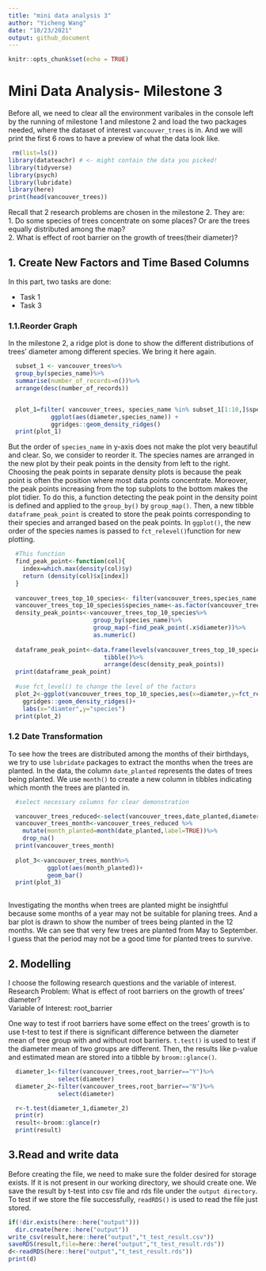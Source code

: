 ```yaml
---
title: "mini data analysis 3"
author: "Yicheng Wang"
date: "10/23/2021"
output: github_document
---
```


```r
knitr::opts_chunk$set(echo = TRUE)
```

# Mini Data Analysis- Milestone 3
Before all, we need to clear all the environment varibales in the console left by the running of milestone 1 and milestone 2 and load the two packages needed, where the dataset of interest `vancouver_trees` is in. And we will print the first 6 rows to have a preview of what the data look like.
```r
 rm(list=ls()) 
library(datateachr) # <- might contain the data you picked!
library(tidyverse)
library(psych)
library(lubridate)
library(here)
print(head(vancouver_trees))
```

Recall that 2 research problems are chosen in the milestone 2. They are:  
1. Do some species of trees concentrate on some places? Or are the trees equally distributed among the map?  
2. What is effect of root barrier on the growth of trees(their diameter)?

## 1. Create New Factors and Time Based Columns

In this part, two tasks are done:  

* Task 1
* Task 3

### 1.1.Reorder Graph
In the milestone 2, a ridge plot is done to show the different distributions of trees' diameter among different species. We bring it here again.  
```r
  subset_1 <- vancouver_trees%>%
  group_by(species_name)%>%
  summarise(number_of_records=n())%>%
  arrange(desc(number_of_records))


  plot_1=filter( vancouver_trees, species_name %in% subset_1[1:10,]$species_name) %>% 
            ggplot(aes(diameter,species_name)) +
            ggridges::geom_density_ridges()
  print(plot_1)
```

But the order of `species_name` in y-axis does not make the plot very beautiful and clear. So, we consider to reorder it. The species names are arranged in the new plot by their peak points in the density from left to the right.  Choosing the peak points in separate density plots is because the peak point is often the position where most data points concentrate. Moreover, the peak points increasing from the top subplots to the bottom makes the plot tidier. To do this, a function detecting the peak point in the density point is defined and applied to the `group_by()` by `group_map()`. Then, a new tibble `dataframe_peak_point` is created to store the peak points corresponding to their species and arranged based on the peak points. In `ggplot()`, the new order of the species names is passed to `fct_relevel()`function for new plotting. 
```r
  
  #This function 
  find_peak_point<-function(col){
    index=which.max(density(col)$y)
    return (density(col)$x[index])
  }
  
  vancouver_trees_top_10_species<- filter(vancouver_trees,species_name %in% (subset_1[1:10,])$species_name)
  vancouver_trees_top_10_species$species_name<-as.factor(vancouver_trees_top_10_species$species_name)
  density_peak_points<-vancouver_trees_top_10_species%>%
                        group_by(species_name)%>%
                        group_map(~find_peak_point(.x$diameter))%>%
                        as.numeric()
  
  dataframe_peak_point<-data.frame(levels(vancouver_trees_top_10_species$species_name),density_peak_points)%>%
                           tibble()%>%
                           arrange(desc(density_peak_points))
  print(dataframe_peak_point)
  
  #use fct_level() to change the level of the factors
  plot_2<-ggplot(vancouver_trees_top_10_species,aes(x=diameter,y=fct_relevel( species_name,dataframe_peak_point[[1]])))+ 
    ggridges::geom_density_ridges()+
    labs(x="diamter",y="species")
  print(plot_2)
```

### 1.2 Date Transformation 

To see how the trees are distributed among the months of their birthdays, we try to use `lubridate` packages to extract the months when the trees are planted. In the data, the column `date_planted` represents the dates of trees being planted. We use `month()` to create a new column in tibbles indicating which month the trees are planted in.  
```r
  #select necessary columns for clear demonstration

  vancouver_trees_reduced<-select(vancouver_trees,date_planted,diameter)
  vancouver_trees_month<-vancouver_trees_reduced %>% 
    mutate(month_planted=month(date_planted,label=TRUE))%>%
    drop_na()
  print(vancouver_trees_month)
  
  plot_3<-vancouver_trees_month%>%
           ggplot(aes(month_planted))+
           geom_bar()
  print(plot_3)
          

```
  
  Investigating the months when trees are planted might be insightful because some months of a year may not be suitable for planing trees. And a bar plot is drawn to show the number of trees being planted in the 12 months. We can see that very few trees are planted from May to September. I guess that the period may not be a good time for planted trees to survive.

## 2. Modelling
I choose the following research questions and the variable of interest.  
Research Problem: What is effect of root barriers on the growth of trees' diameter?  
Variable of Interest: root_barrier

One way to test if root barriers have some effect on the trees' growth is to use t-test to test if there is significant difference between the diameter mean of tree group with and without root barriers. `t.test()` is used to test if the diameter mean of two groups are different. Then, the results like p-value and estimated mean are stored into a tibble by `broom::glance()`.
```r
  diameter_1<-filter(vancouver_trees,root_barrier=="Y")%>%
              select(diameter)
  diameter_2<-filter(vancouver_trees,root_barrier=="N")%>%
              select(diameter)

  r<-t.test(diameter_1,diameter_2)
  print(r)
  result<-broom::glance(r)
  print(result)
```
## 3.Read and write data 
Before creating the file, we need to make sure the folder desired for storage exists. If it is not present in our working directory, we should create one. We save the result by t-test into csv file and rds file under the `output directory`. To test if we store the file successfully, `readRDS()` is used to read the file just stored. 
```r
if(!dir.exists(here::here("output")))
  dir.create(here::here("output"))
write_csv(result,here::here("output","t_test_result.csv"))
saveRDS(result,file=here::here("output","t_test_result.rds"))
d<-readRDS(here::here("output","t_test_result.rds"))
print(d)

```

